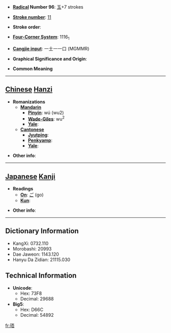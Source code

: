 * '''[[Wiktionary:Chinese radical index| Radical]] Number 96''': [[Wiktionary:Chinese radical index 玉|玉]]+7 strokes

* '''[[Wiktionary:Chinese total strokes index|Stroke number]]''': [[Wiktionary:Chinese total strokes index 11|11]]

* '''Stroke order''': 

* '''[[Wiktionary:Chinese four corner index|Four-Corner System]]''': 1116<sub>1</sub>

* '''[[Wiktionary:Chinese Cangjie index|Cangjie input]]''': 一土一一口 (MGMMR)

* '''Graphical Significance and Origin''': 

* '''Common Meaning'''

----

== [[Chinese]] [[Hanzi]] ==

* '''Romanizations'''
** '''[[Mandarin]]'''
*** '''[[Pinyin]]''': wú (wu2)
*** '''[[Wade-Giles]]''': wu<sup>2</sup>
*** '''[[Yale]]''': 
** '''[[Cantonese]]'''
*** '''[[Jyutping]]''':
*** '''[[Penkyamp]]''': 
*** '''[[Yale]]''': 

* '''Other info''': 

----

== [[Japanese]] [[Kanji]] ==

* '''Readings'''
** '''[[On]]''': [[ご]] (go)
** '''[[Kun]]''': 

* '''Other info''':  

----

== Dictionary Information ==

* KangXi: 0732.110
* Morobashi: 20993
* Dae Jaweon: 1143.120
* Hanyu Da Zidian: 21115.030

== Technical Information ==

* '''Unicode''':
** Hex: 73F8
** Decimal: 29688
* '''Big5''':
** Hex: D66C
** Decimal: 54892

[[fr:珸]]